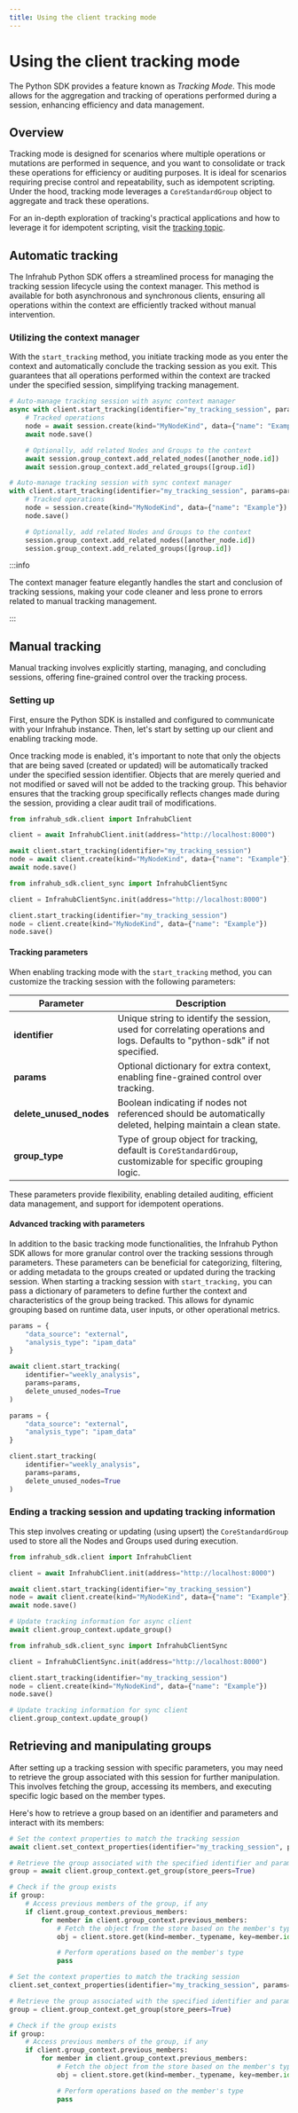 ```yaml
---
title: Using the client tracking mode
---
```


# Using the client tracking mode

The Python SDK provides a feature known as *Tracking Mode*. This mode allows for the aggregation and tracking of operations performed during a session, enhancing efficiency and data management.

## Overview

Tracking mode is designed for scenarios where multiple operations or mutations are performed in sequence, and you want to consolidate or track these operations for efficiency or auditing purposes. It is ideal for scenarios requiring precise control and repeatability, such as idempotent scripting.
Under the hood, tracking mode leverages a `CoreStandardGroup` object to aggregate and track these operations.

For an in-depth exploration of tracking's practical applications and how to leverage it for idempotent scripting, visit the [tracking topic](/python-sdk/topics/tracking).

## Automatic tracking

The Infrahub Python SDK offers a streamlined process for managing the tracking session lifecycle using the context manager. This method is available for both asynchronous and synchronous clients, ensuring all operations within the context are efficiently tracked without manual intervention.

### Utilizing the context manager

With the `start_tracking` method, you initiate tracking mode as you enter the context and automatically conclude the tracking session as you exit. This guarantees that all operations performed within the context are tracked under the specified session, simplifying tracking management.

<Tabs groupId="async-sync">
  <TabItem value="Async">

  ```python
  # Auto-manage tracking session with async context manager
  async with client.start_tracking(identifier="my_tracking_session", params=params, delete_unused_nodes=True) as session:
      # Tracked operations
      node = await session.create(kind="MyNodeKind", data={"name": "Example"})
      await node.save()

      # Optionally, add related Nodes and Groups to the context
      await session.group_context.add_related_nodes([another_node.id])
      await session.group_context.add_related_groups([group.id])
  ```

  </TabItem>
  <TabItem value="Sync">

  ```python
  # Auto-manage tracking session with sync context manager
  with client.start_tracking(identifier="my_tracking_session", params=params, delete_unused_nodes=True) as session:
      # Tracked operations
      node = session.create(kind="MyNodeKind", data={"name": "Example"})
      node.save()

      # Optionally, add related Nodes and Groups to the context
      session.group_context.add_related_nodes([another_node.id])
      session.group_context.add_related_groups([group.id])
  ```

  </TabItem>
</Tabs>

:::info

The context manager feature elegantly handles the start and conclusion of tracking sessions, making your code cleaner and less prone to errors related to manual tracking management.

:::

## Manual tracking

Manual tracking involves explicitly starting, managing, and concluding sessions, offering fine-grained control over the tracking process.

### Setting up

First, ensure the Python SDK is installed and configured to communicate with your Infrahub instance. Then, let's start by setting up our client and enabling tracking mode.

Once tracking mode is enabled, it's important to note that only the objects that are being saved (created or updated) will be automatically tracked under the specified session identifier. Objects that are merely queried and not modified or saved will not be added to the tracking group.
This behavior ensures that the tracking group specifically reflects changes made during the session, providing a clear audit trail of modifications.

<Tabs groupId="async-sync">
  <TabItem value="Async">

  ```python
  from infrahub_sdk.client import InfrahubClient

  client = await InfrahubClient.init(address="http://localhost:8000")

  await client.start_tracking(identifier="my_tracking_session")
  node = await client.create(kind="MyNodeKind", data={"name": "Example"})
  await node.save()
  ```

  </TabItem>
  <TabItem value="Sync">

  ```python
  from infrahub_sdk.client_sync import InfrahubClientSync

  client = InfrahubClientSync.init(address="http://localhost:8000")

  client.start_tracking(identifier="my_tracking_session")
  node = client.create(kind="MyNodeKind", data={"name": "Example"})
  node.save()
  ```

  </TabItem>
</Tabs>

#### Tracking parameters

When enabling tracking mode with the `start_tracking` method, you can customize the tracking session with the following parameters:

| Parameter              | Description                                                                                                                 |
|------------------------|-----------------------------------------------------------------------------------------------------------------------------|
| **identifier**         | Unique string to identify the session, used for correlating operations and logs. Defaults to "python-sdk" if not specified. |
| **params**             | Optional dictionary for extra context, enabling fine-grained control over tracking.                                         |
| **delete_unused_nodes**| Boolean indicating if nodes not referenced should be automatically deleted, helping maintain a clean state.                 |
| **group_type**         | Type of group object for tracking, default is `CoreStandardGroup`, customizable for specific grouping logic.                |

These parameters provide flexibility, enabling detailed auditing, efficient data management, and support for idempotent operations.

#### Advanced tracking with parameters

In addition to the basic tracking mode functionalities, the Infrahub Python SDK allows for more granular control over the tracking sessions through parameters. These parameters can be beneficial for categorizing, filtering, or adding metadata to the groups created or updated during the tracking session.
When starting a tracking session with `start_tracking,` you can pass a dictionary of parameters to define further the context and characteristics of the group being tracked. This allows for dynamic grouping based on runtime data, user inputs, or other operational metrics.

<Tabs groupId="async-sync">
  <TabItem value="Async">

  ```python
  params = {
      "data_source": "external",
      "analysis_type": "ipam_data"
  }

  await client.start_tracking(
      identifier="weekly_analysis",
      params=params,
      delete_unused_nodes=True
  )
  ```

  </TabItem>
  <TabItem value="Sync">

  ```python
  params = {
      "data_source": "external",
      "analysis_type": "ipam_data"
  }

  client.start_tracking(
      identifier="weekly_analysis",
      params=params,
      delete_unused_nodes=True
  )
  ```

  </TabItem>
</Tabs>

### Ending a tracking session and updating tracking information

This step involves creating or updating (using upsert) the `CoreStandardGroup` used to store all the Nodes and Groups used during execution.

<Tabs groupId="async-sync">
  <TabItem value="Async">

  ```python
  from infrahub_sdk.client import InfrahubClient

  client = await InfrahubClient.init(address="http://localhost:8000")

  await client.start_tracking(identifier="my_tracking_session")
  node = await client.create(kind="MyNodeKind", data={"name": "Example"})
  await node.save()

  # Update tracking information for async client
  await client.group_context.update_group()
  ```

  </TabItem>
  <TabItem value="Sync">

  ```python
  from infrahub_sdk.client_sync import InfrahubClientSync

  client = InfrahubClientSync.init(address="http://localhost:8000")

  client.start_tracking(identifier="my_tracking_session")
  node = client.create(kind="MyNodeKind", data={"name": "Example"})
  node.save()

  # Update tracking information for sync client
  client.group_context.update_group()
  ```

  </TabItem>
</Tabs>

## Retrieving and manipulating groups

After setting up a tracking session with specific parameters, you may need to retrieve the group associated with this session for further manipulation. This involves fetching the group, accessing its members, and executing specific logic based on the member types.

Here's how to retrieve a group based on an identifier and parameters and interact with its members:

<Tabs groupId="async-sync">
  <TabItem value="Async">

```python
# Set the context properties to match the tracking session
await client.set_context_properties(identifier="my_tracking_session", params=params)

# Retrieve the group associated with the specified identifier and parameters
group = await client.group_context.get_group(store_peers=True)

# Check if the group exists
if group:
    # Access previous members of the group, if any
    if client.group_context.previous_members:
        for member in client.group_context.previous_members:
            # Fetch the object from the store based on the member's type and ID
            obj = client.store.get(kind=member._typename, key=member.id)

            # Perform operations based on the member's type
            pass
```

  </TabItem>
  <TabItem value="Sync">

```python
# Set the context properties to match the tracking session
client.set_context_properties(identifier="my_tracking_session", params=params)

# Retrieve the group associated with the specified identifier and parameters
group = client.group_context.get_group(store_peers=True)

# Check if the group exists
if group:
    # Access previous members of the group, if any
    if client.group_context.previous_members:
        for member in client.group_context.previous_members:
            # Fetch the object from the store based on the member's type and ID
            obj = client.store.get(kind=member._typename, key=member.id)

            # Perform operations based on the member's type
            pass
```

  </TabItem>
</Tabs>
